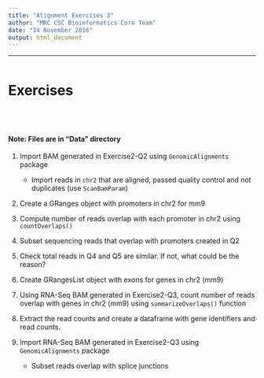 ```yaml
---
title: "Alignment Exercises 3"
author: "MRC CSC Bioinformatics Core Team"
date: "24 November 2016"
output: html_document
---
```


----
```r

```


# Exercises
<br><br>

#### Note: Files are in "Data" directory


1. Import BAM generated in Exercise2-Q2 using `GenomicAlignments` package
    + Import reads in `chr2` that are aligned, passed quality control and not duplicates (use `ScanBamParam`)
2. Create a GRanges object with promoters in chr2  for mm9
3. Compute number of reads overlap with each promoter in chr2 using `countOverlaps()`
4. Subset sequencing reads that overlap with promoters created in Q2
5. Check total reads in Q4 and Q5 are similar. If not, what could be the reason?


6. Create GRangesList object with exons for genes in chr2 (mm9)
7. Using RNA-Seq BAM generated in Exercise2-Q3, count number of reads overlap with genes in chr2 (mm9) using `summarizeOverlaps()` function
8. Extract the read counts and create a dataframe with gene identifiers and read counts.
9. Import RNA-Seq BAM generated in Exercise2-Q3 using `GenomicAlignments` package
      + Subset reads overlap with splice junctions
      

